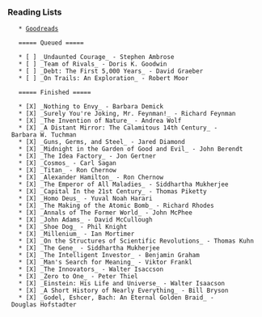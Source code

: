 
=== Reading Lists ===

    * [[https://www.goodreads.com/jpm6|Goodreads]]

    ===== Queued =====

    * [ ] _Undaunted Courage_ - Stephen Ambrose
    * [ ] _Team of Rivals_ - Doris K. Goodwin
    * [ ] _Debt: The First 5,000 Years_ - David Graeber
    * [ ] _On Trails: An Exploration_ - Robert Moor

    ===== Finished =====

    * [X] _Nothing to Envy_ - Barbara Demick
    * [X] _Surely You're Joking, Mr. Feynman!_ - Richard Feynman
    * [X] _The Invention of Nature_ - Andrea Wolf
    * [X] _A Distant Mirror: The Calamitous 14th Century_ - Barbara W. Tuchman
    * [X] _Guns, Germs, and Steel_ - Jared Diamond
    * [X] _Midnight in the Garden of Good and Evil_ - John Berendt
    * [X] _The Idea Factory_ - Jon Gertner
    * [X] _Cosmos_ - Carl Sagan
    * [X] _Titan_ - Ron Chernow
    * [X] _Alexander Hamilton_ - Ron Chernow
    * [X] _The Emperor of All Maladies_ - Siddhartha Mukherjee
    * [X] _Capital In the 21st Century_ - Thomas Piketty
    * [X] _Homo Deus_ - Yuval Noah Harari
    * [X] _The Making of the Atomic Bomb_ - Richard Rhodes
    * [X] _Annals of The Former World_ - John McPhee
    * [X] _John Adams_ - David McCullough
    * [X] _Shoe Dog_ - Phil Knight
    * [X] _Millenium_ - Ian Mortimer
    * [X] _On the Structures of Scientific Revolutions_ - Thomas Kuhn
    * [X] _The Gene_ - Siddhartha Mukherjee
    * [X] _The Intelligent Investor_ - Benjamin Graham
    * [X] _Man's Search for Meaning_ - Viktor Frankl
    * [X] _The Innovators_ - Walter Isaccson
    * [X] _Zero to One_ - Peter Thiel
    * [X] _Einstein: His Life and Universe_ - Walter Isaacson
    * [X] _A Short History of Nearly Everything_ - Bill Bryson
    * [X] _Godel, Eshcer, Bach: An Eternal Golden Braid_ - Douglas Hofstadter
